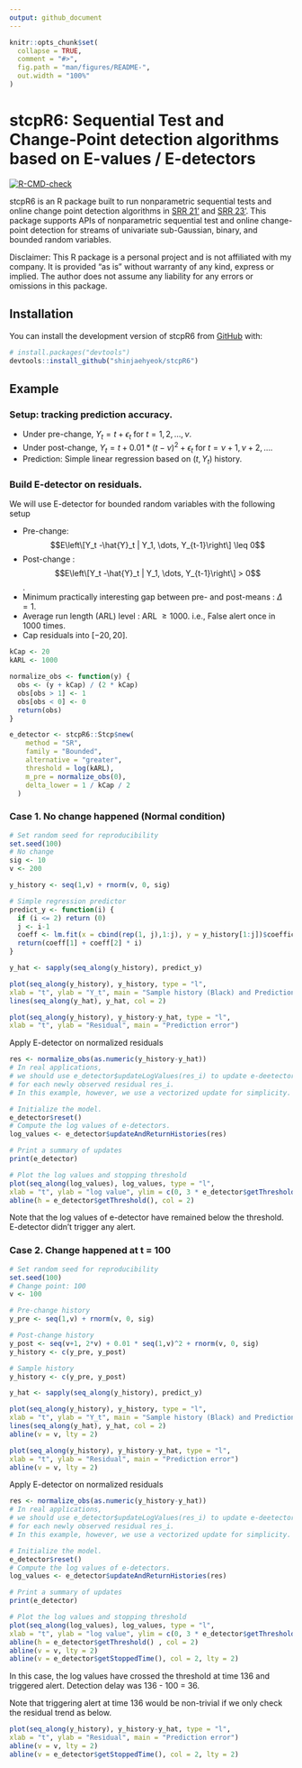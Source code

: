 ```yaml
---
output: github_document
---
```


<!-- README.md is generated from README.Rmd. Please edit that file -->

```r
knitr::opts_chunk$set(
  collapse = TRUE,
  comment = "#>",
  fig.path = "man/figures/README-",
  out.width = "100%"
)
```

# stcpR6: Sequential Test and Change-Point detection algorithms based on E-values / E-detectors

<!-- badges: start -->
[![R-CMD-check](https://github.com/shinjaehyeok/stcpR6/workflows/R-CMD-check/badge.svg)](https://github.com/shinjaehyeok/stcpR6/actions)
<!-- badges: end -->

stcpR6 is an R package built to run nonparametric sequential tests and
online change point detection algorithms in [SRR 21'](https://arxiv.org/abs/2010.08082) and [SRR 23'](https://arxiv.org/abs/2203.03532). 
This package supports APIs of nonparametric sequential test and online
change-point detection for streams of univariate sub-Gaussian, binary, 
and bounded random variables. 

Disclaimer: This R package is a personal project and is not affiliated with my company. It is provided "as is" without warranty of any kind, express or implied. The author does not assume any liability for any errors or omissions in this package.

<!-- You'll still need to render `README.Rmd` regularly, to keep `README.md` up-to-date. `devtools::build_readme()` is handy for this.  -->

## Installation

You can install the development version of stcpR6 from [GitHub](https://github.com/) with:

``` r
# install.packages("devtools")
devtools::install_github("shinjaehyeok/stcpR6")
```

## Example
### Setup: tracking prediction accuracy.
*   Under pre-change, $Y_t = t + ϵ_t$ for $t = 1, 2, \dots, \nu$.
*   Under post-change, $Y_t = t + 0.01 * (t-\nu)^2 + ϵ_t$ for $t = \nu +1, \nu+2, \dots$.
*   Prediction: Simple linear regression based on $(t, Y_t)$ history.

### Build E-detector on residuals.

We will use E-detector for bounded random variables with the following setup

* Pre-change: $$E\left\[Y_t -\hat{Y}_t | Y_1, \dots, Y_{t-1}\right\] \leq 0$$
* Post-change : $$E\left\[Y_t -\hat{Y}_t | Y_1, \dots, Y_{t-1}\right\] > 0$$.
* Minimum practically interesting gap between pre- and post-means : $\Delta = 1$.
* Average run length (ARL) level : ARL $\geq 1000$. i.e., False alert once in 1000 times. 
* Cap residuals into $[-20, 20]$. 

```r
kCap <- 20 
kARL <- 1000

normalize_obs <- function(y) {
  obs <- (y + kCap) / (2 * kCap)
  obs[obs > 1] <- 1
  obs[obs < 0] <- 0
  return(obs)
}

e_detector <- stcpR6::Stcp$new(
    method = "SR",
    family = "Bounded",
    alternative = "greater",
    threshold = log(kARL),
    m_pre = normalize_obs(0),
    delta_lower = 1 / kCap / 2
  )
```

### Case 1. No change happened (Normal condition)
```r
# Set random seed for reproducibility
set.seed(100)
# No change
sig <- 10
v <- 200

y_history <- seq(1,v) + rnorm(v, 0, sig)

# Simple regression predictor
predict_y <- function(i) {
  if (i <= 2) return (0)
  j <- i-1
  coeff <- lm.fit(x = cbind(rep(1, j),1:j), y = y_history[1:j])$coefficients
  return(coeff[1] + coeff[2] * i)
}

y_hat <- sapply(seq_along(y_history), predict_y)

plot(seq_along(y_history), y_history, type = "l", 
xlab = "t", ylab = "Y_t", main = "Sample history (Black) and Prediction (Red)")
lines(seq_along(y_hat), y_hat, col = 2)

plot(seq_along(y_history), y_history-y_hat, type = "l", 
xlab = "t", ylab = "Residual", main = "Prediction error")
```

Apply E-detector on normalized residuals

```r
res <- normalize_obs(as.numeric(y_history-y_hat))
# In real applications, 
# we should use e_detector$updateLogValues(res_i) to update e-deetector
# for each newly observed residual res_i.
# In this example, however, we use a vectorized update for simplicity.

# Initialize the model.
e_detector$reset()
# Compute the log values of e-detectors. 
log_values <- e_detector$updateAndReturnHistories(res) 

# Print a summary of updates
print(e_detector)

# Plot the log values and stopping threshold
plot(seq_along(log_values), log_values, type = "l",
xlab = "t", ylab = "log value", ylim = c(0, 3 * e_detector$getThreshold()))
abline(h = e_detector$getThreshold(), col = 2)
```

Note that the log values of e-detector have remained below the threshold. E-detector didn't trigger any alert.

### Case 2. Change happened at t = 100
```r
# Set random seed for reproducibility
set.seed(100)
# Change point: 100
v <- 100

# Pre-change history
y_pre <- seq(1,v) + rnorm(v, 0, sig)

# Post-change history
y_post <- seq(v+1, 2*v) + 0.01 * seq(1,v)^2 + rnorm(v, 0, sig)
y_history <- c(y_pre, y_post)

# Sample history
y_history <- c(y_pre, y_post)

y_hat <- sapply(seq_along(y_history), predict_y)

plot(seq_along(y_history), y_history, type = "l", 
xlab = "t", ylab = "Y_t", main = "Sample history (Black) and Prediction (Red)")
lines(seq_along(y_hat), y_hat, col = 2)
abline(v = v, lty = 2)

plot(seq_along(y_history), y_history-y_hat, type = "l", 
xlab = "t", ylab = "Residual", main = "Prediction error")
abline(v = v, lty = 2)
```

Apply E-detector on normalized residuals

```r
res <- normalize_obs(as.numeric(y_history-y_hat))
# In real applications, 
# we should use e_detector$updateLogValues(res_i) to update e-deetector
# for each newly observed residual res_i.
# In this example, however, we use a vectorized update for simplicity.

# Initialize the model.
e_detector$reset()
# Compute the log values of e-detectors. 
log_values <- e_detector$updateAndReturnHistories(res) 

# Print a summary of updates
print(e_detector)

# Plot the log values and stopping threshold
plot(seq_along(log_values), log_values, type = "l",
xlab = "t", ylab = "log value", ylim = c(0, 3 * e_detector$getThreshold()))
abline(h = e_detector$getThreshold() , col = 2)
abline(v = v, lty = 2)
abline(v = e_detector$getStoppedTime(), col = 2, lty = 2)
```

In this case, the log values have crossed the threshold at time 136 and triggered alert. Detection delay was 136 - 100 = 36. 

Note that triggering alert at time 136 would be non-trivial if we only check the residual trend as below.

```r
plot(seq_along(y_history), y_history-y_hat, type = "l", 
xlab = "t", ylab = "Residual", main = "Prediction error")
abline(v = v, lty = 2)
abline(v = e_detector$getStoppedTime(), col = 2, lty = 2)
```


